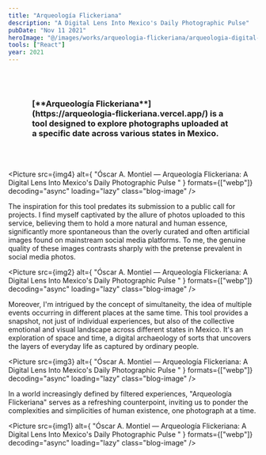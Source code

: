 ```yaml
---
title: "Arqueología Flickeriana"
description: "A Digital Lens Into Mexico's Daily Photographic Pulse"
pubDate: "Nov 11 2021"
heroImage: "@/images/works/arqueologia-flickeriana/arqueologia-digital-visual-cover.jpg"
tools: ["React"]
year: 2021
---
```



<h3 style="padding: 3rem;font-weight:bold;">[**Arqueología Flickeriana**](https://arqueologia-flickeriana.vercel.app/) is a tool designed to explore photographs uploaded at a specific date across various states in Mexico.</h3>

<Picture
  src={img4}
  alt={
    "Óscar A. Montiel — Arqueología Flickeriana: A Digital Lens Into Mexico's Daily Photographic Pulse "
  }
  formats={["webp"]}
  decoding="async"
  loading="lazy"
  class="blog-image"
/>


The inspiration for this tool predates its submission to a public call for projects. I find myself captivated by the allure of photos uploaded to this service, believing them to hold a more natural and human essence, significantly more spontaneous than the overly curated and often artificial images found on mainstream social media platforms. To me, the genuine quality of these images contrasts sharply with the pretense prevalent in social media photos.

<Picture
  src={img2}
  alt={
    "Óscar A. Montiel — Arqueología Flickeriana: A Digital Lens Into Mexico's Daily Photographic Pulse "
  }
  formats={["webp"]}
  decoding="async"
  loading="lazy"
  class="blog-image"
/>

Moreover, I'm intrigued by the concept of simultaneity, the idea of multiple events occurring in different places at the same time. This tool provides a snapshot, not just of individual experiences, but also of the collective emotional and visual landscape across different states in Mexico. It's an exploration of space and time, a digital archaeology of sorts that uncovers the layers of everyday life as captured by ordinary people.

<Picture
  src={img3}
  alt={
    "Óscar A. Montiel — Arqueología Flickeriana: A Digital Lens Into Mexico's Daily Photographic Pulse "
  }
  formats={["webp"]}
  decoding="async"
  loading="lazy"
  class="blog-image"
/>

In a world increasingly defined by filtered experiences, "Arqueología Flickeriana" serves as a refreshing counterpoint, inviting us to ponder the complexities and simplicities of human existence, one photograph at a time.

<Picture
  src={img1}
  alt={
    "Óscar A. Montiel — Arqueología Flickeriana: A Digital Lens Into Mexico's Daily Photographic Pulse "
  }
  formats={["webp"]}
  decoding="async"
  loading="lazy"
  class="blog-image"
/>